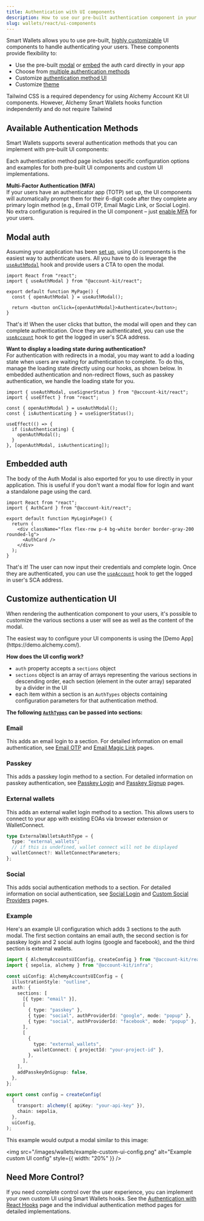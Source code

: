```yaml
---
title: Authentication with UI components
description: How to use our pre-built authentication component in your React app
slug: wallets/react/ui-components
---
```


Smart Wallets allows you to use pre-built, [highly customizable](https://demo.alchemy.com/) UI components to handle authenticating your users. These components provide flexibility to:

- Use the pre-built [modal](#modal-auth) or [embed](#embedded-auth) the auth card directly in your app
- Choose from [multiple authentication methods](#available-authentication-methods)
- Customize [authentication method UI](#customize-authentication-ui)
- Customize [theme](/wallets/react/customization/theme)

<Tip>
  Tailwind CSS is a required dependency for using Alchemy Account Kit UI
  components. However, Alchemy Smart Wallets hooks function independently and do
  not require Tailwind
</Tip>

## Available Authentication Methods

Smart Wallets supports several authentication methods that you can implement with pre-built UI components:

<Markdown src="./shared/authentication-methods.mdx" />

Each authentication method page includes specific configuration options and examples for both pre-built UI components and custom UI implementations.

**Multi-Factor Authentication (MFA)**  
If your users have an authenticator app (TOTP) set up, the UI components will automatically prompt them for their 6-digit code after they complete any primary login method (e.g., Email OTP, Email Magic Link, or Social Login). No extra configuration is required in the UI component – just [enable MFA](/wallets/react/mfa/setup-mfa) for your users.

## Modal auth

Assuming your application has been [set up](/wallets/react/quickstart), using UI components is the easiest way to authenticate users. All you have to do is leverage the [`useAuthModal`](/wallets/reference/account-kit/react/hooks/useAuthModal) hook and provide users a CTA to open the modal.

```tsx twoslash
import React from "react";
import { useAuthModal } from "@account-kit/react";

export default function MyPage() {
  const { openAuthModal } = useAuthModal();

  return <button onClick={openAuthModal}>Authenticate</button>;
}
```

That's it! When the user clicks that button, the modal will open and they can complete authentication. Once they are authenticated, you can use the [`useAccount`](/wallets/reference/account-kit/react/hooks/useAccount) hook to get the logged in user's SCA address.

**Want to display a loading state during authentication?** <br/>
For authentication with redirects in a modal, you may want to add a loading state when users are waiting for authentication to complete.
To do this, manage the loading state directly using our hooks, as shown below. In embedded authentication and non-redirect flows, such as passkey authentication, we handle the loading state for you.

```tsx twoslash
import { useAuthModal, useSignerStatus } from "@account-kit/react";
import { useEffect } from "react";

const { openAuthModal } = useAuthModal();
const { isAuthenticating } = useSignerStatus();

useEffect(() => {
  if (isAuthenticating) {
    openAuthModal();
  }
}, [openAuthModal, isAuthenticating]);
```

## Embedded auth

The body of the Auth Modal is also exported for you to use directly in your application. This is useful if you don't want a modal flow for login and want a standalone page using the card.

```tsx twoslash
import React from "react";
import { AuthCard } from "@account-kit/react";

export default function MyLoginPage() {
  return (
    <div className="flex flex-row p-4 bg-white border border-gray-200 rounded-lg">
      <AuthCard />
    </div>
  );
}
```

That's it! The user can now input their credentials and complete login. Once they are authenticated, you can use the [`useAccount`](/wallets/reference/account-kit/react/hooks/useAccount) hook to get the logged in user's SCA address.

## Customize authentication UI

When rendering the authentication component to your users, it's possible to customize the various sections a user will see as well as the content of the modal.

<Tip>
  The easiest way to configure your UI components is using the [Demo
  App](https://demo.alchemy.com/).
</Tip>

**How does the UI config work?**

- `auth` property accepts a `sections` object
- `sections` object is an array of arrays representing the various sections in descending order, each section (element in the outer array) separated by a divider in the UI
- each item within a section is an `AuthTypes` objects containing configuration parameters for that authentication method.

**The following [`AuthTypes`](https://github.com/alchemyplatform/aa-sdk/blob/main/account-kit/react/src/components/auth/types.ts)
can be passed into sections:**

### Email

This adds an email login to a section. For detailed information on email authentication, see [Email OTP](/wallets/authentication/login-methods/email-otp) and [Email Magic Link](/wallets/authentication/login-methods/email-magic-link) pages.

### Passkey

This adds a passkey login method to a section. For detailed information on passkey authentication, see [Passkey Login](/wallets/react/login-methods/passkey-login) and [Passkey Signup](/wallets/react/login-methods/passkey-login) pages.

### External wallets

This adds an external wallet login method to a section. This allows users to connect to your app with existing EOAs via browser extension or WalletConnect.

```ts
type ExternalWalletsAuthType = {
  type: "external_wallets";
  // if this is undefined, wallet connect will not be displayed
  walletConnect?: WalletConnectParameters;
};
```

### Social

This adds social authentication methods to a section. For detailed information on social authentication, see [Social Login](/wallets/authentication/login-methods/social-login) and [Custom Social Providers](/wallets/react/login-methods/social-providers) pages.

### Example

Here's an example UI configuration which adds 3 sections to the auth modal. The first section contains an email auth, the second section is for passkey login and 2 social auth logins (google and facebook), and the third section is external wallets.

```ts twoslash
import { AlchemyAccountsUIConfig, createConfig } from "@account-kit/react";
import { sepolia, alchemy } from "@account-kit/infra";

const uiConfig: AlchemyAccountsUIConfig = {
  illustrationStyle: "outline",
  auth: {
    sections: [
      [{ type: "email" }],
      [
        { type: "passkey" },
        { type: "social", authProviderId: "google", mode: "popup" },
        { type: "social", authProviderId: "facebook", mode: "popup" },
      ],
      [
        {
          type: "external_wallets",
          walletConnect: { projectId: "your-project-id" },
        },
      ],
    ],
    addPasskeyOnSignup: false,
  },
};

export const config = createConfig(
  {
    transport: alchemy({ apiKey: "your-api-key" }),
    chain: sepolia,
  },
  uiConfig,
);
```

This example would output a modal similar to this image:

<img
  src="/images/wallets/example-custom-ui-config.png"
  alt="Example custom UI config"
  style={{ width: "20%" }}
/>

## Need More Control?

If you need complete control over the user experience, you can implement your own custom UI using Smart Wallets hooks. See the [Authentication with React Hooks](/wallets/react/react-hooks) page and the individual authentication method pages for detailed implementations.
